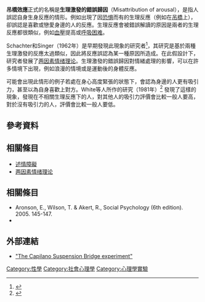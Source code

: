 '''吊橋效應'''正式的名稱是'''生理激發的錯誤歸因'''（Misattribution of arousal），是指人誤認自身生身反應的情形。例如出現了因[[恐惧|恐惧]]而有的生理反應（例如在[[吊橋|吊橋]]上），卻誤認是喜歡或戀愛身邊的人的反應。生理反應會被錯誤解讀的原因是兩者的生理反應都很類似，例如[[血壓|血壓]]提高或[[呼吸困难|呼吸困难]]。

Schachter和Singer（1962年）是早期發現此現象的研究者<ref name="Schachter">{{cite journal|last1=Schachter|first1=S|last2=Singer|first2=J|title=Cognitive, social, and physiological determinants of emotional state|journal=Psychological Review|date=1962|volume=69|issue=5|pages=379–399|doi=10.1037/h0046234|pmid=14497895}}</ref>，其研究是基於兩種生理激發的反應太過類似，因此將反應誤認為某一種原因所造成。在此假設計下，研究者發展了[[两因素情绪理论|两因素情绪理论]]。生理激發的錯誤歸因對情緒處理的影響，可以在許多情境下出現，例如浪漫的情境或是運動後的身體反應。

可能會出現此情形的例子若處在身心高度緊張的狀態下，會認為身邊的人更有吸引力，甚至以為自身喜歡上對方。White等人所作的研究（1981年）<ref name="Passionate love and the misattribut">{{cite journal|last1=White|first1=G|last2=Fishbein|first2=S|last3=Rutsein|first3=J|title=Passionate love and the misattribution of arousal|url=https://archive.org/details/sim_journal-of-personality-and-social-psychology_1981-07_41_1/page/56|journal=Journal of Personality and Social Psychology|date=1981|volume=41|pages=56–62|doi=10.1037/0022-3514.41.1.56}}</ref> 發現了這樣的現象，發現在不相關生理反應下的人，對其他人的吸引力評價會比較一般人要高，對於沒有吸引力的人，評價會比較一般人要低。
==參考資料==
{{reflist}}

== 相關條目 ==
* [[述情障礙|述情障礙]]
* [[两因素情绪理论|两因素情绪理论]]
<!--*  [[Misattribution_theory_of_humor|Misattribution theory of humor]] -->

==相關條目==
{{reflist}}
* Aronson, E., Wilson, T. & Akert, R., Social Psychology (6th edition). 2005. 145-147.
* {{cite journal | last1 = Dutton | first1 = D. G. | last2 = Aron | first2 = A. P. | year = 1974 | title = Some evidence for heightened sexual attraction under conditions of high anxiety | url = https://archive.org/details/sim_journal-of-personality-and-social-psychology_1974-10_30_4/page/510 | journal = Journal of Personality and Social Psychology | volume = 30 | issue = 4| pages = 510–517 | doi=10.1037/h0037031 | pmid=4455773| citeseerx = 10.1.1.335.100 }}

==外部連結==
*[http://blogs.smh.com.au/executive-style/allmenareliars/2007/08/29/thecapilanosu.html "The Capilano Suspension Bridge experiment"] {{Wayback|url=http://blogs.smh.com.au/executive-style/allmenareliars/2007/08/29/thecapilanosu.html |date=20191218091448 }}

[[Category:性學|Category:性學]]
[[Category:社會心理學|Category:社會心理學]]
[[Category:心理學實驗|Category:心理學實驗]]